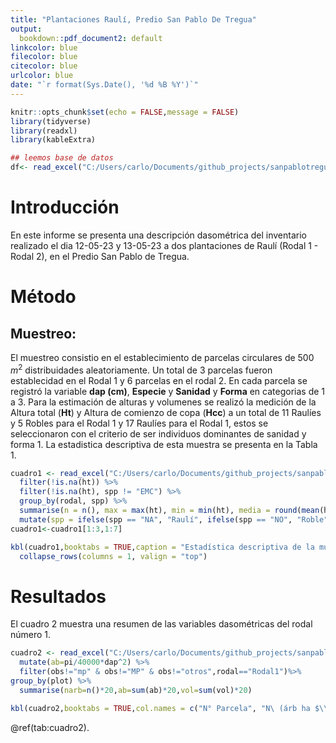 ```yaml
---
title: "Plantaciones Raulí, Predio San Pablo De Tregua"
output:
  bookdown::pdf_document2: default
linkcolor: blue
filecolor: blue
citecolor: blue
urlcolor: blue
date: "`r format(Sys.Date(), '%d %B %Y')`"
---
```


```r
knitr::opts_chunk$set(echo = FALSE,message = FALSE)
library(tidyverse)
library(readxl)
library(kableExtra)
```

```r
## leemos base de datos
df<- read_excel("C:/Users/carlo/Documents/github_projects/sanpablotregua_PL_N.A/datos/plantaciones_rauli.xlsx") %>% filter(!is.na(plot))

```
\newpage
# Introducción

En este informe se presenta una descripción dasométrica del inventario realizado el dia 12-05-23 y 13-05-23 a dos plantaciones de Raulí (Rodal 1 - Rodal 2), en el Predio San Pablo de Tregua.

# Método

## Muestreo:
El muestreo consistio en el establecimiento de parcelas circulares de 500  $m^{2}$ distribuidades aleatoriamente. Un total de 3 parcelas fueron establecidad en el Rodal 1 y 6 parcelas en el rodal 2.
En cada parcela se registró la variable **dap (cm)**, **Especie** y **Sanidad** y **Forma** en categorias de 1 a 3. Para la estimación de alturas y volumenes se realizó la medición de la Altura total (**Ht**) y Altura de comienzo de copa (**Hcc**) a un total de 11 Raulíes y 5 Robles para el Rodal 1 y 17 Raulíes para el Rodal 1, estos se seleccionaron con el criterio de  ser individuos dominantes de sanidad y forma 1. La estadistica descriptiva de esta muestra se presenta en la Tabla 1.



```r
cuadro1 <- read_excel("C:/Users/carlo/Documents/github_projects/sanpablotregua_PL_N.A/datos/plantaciones_rauli.xlsx") %>%
  filter(!is.na(ht)) %>%
  filter(!is.na(ht), spp != "EMC") %>%
  group_by(rodal, spp) %>%
  summarise(n = n(), max = max(ht), min = min(ht), media = round(mean(ht), 1), sd = round(sd(ht), 1)) %>%
  mutate(spp = ifelse(spp == "NA", "Raulí", ifelse(spp == "NO", "Roble", spp)))
cuadro1<-cuadro1[1:3,1:7] 
```

```r
kbl(cuadro1,booktabs = TRUE,caption = "Estadística descriptiva de la muestra de Altura Total (ht)",col.names=c("Rodal","Especie","n","máx","min","$\\overline{x}$","$\\sigma$"),align = "c", escape = FALSE) %>% kable_styling(latex_options = "hold_position") %>%
  collapse_rows(columns = 1, valign = "top")
```
# Resultados

El cuadro 2 muestra una resumen de las variables dasométricas del rodal número 1.
```r
cuadro2 <- read_excel("C:/Users/carlo/Documents/github_projects/sanpablotregua_PL_N.A/datos/pl_volumen.xlsx") %>% 
  mutate(ab=pi/40000*dap^2) %>% 
  filter(obs!="mp" & obs!="MP" & obs!="otros",rodal=="Rodal1")%>% 
group_by(plot) %>% 
  summarise(narb=n()*20,ab=sum(ab)*20,vol=sum(vol)*20) 
```

```r
kbl(cuadro2,booktabs = TRUE,col.names = c("N° Parcela", "N\ (árb ha $\\^{-1}$", "AB","V"),caption = "s")%>% kable_styling(latex_options = "hold_position") %>% add_header_above(c("","Rodal 1"=3))
```

\@ref(tab:cuadro2).




